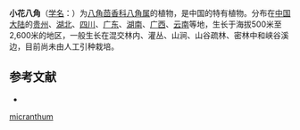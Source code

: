 {{Speciesbox
| status = 
| status_system = 
| image =
| taxon = Illicium micranthum
| authority = [[Dunn|Dunn]], 1901
}}

'''小花八角'''（[[学名|学名]]：{{lang|la|''Illicium micranthum''}}）为[[八角茴香科|八角茴香科]][[八角属|八角属]]的植物，是中国的特有植物。分布在[[中国大陆|中国大陆]]的[[贵州|贵州]]、[[湖北|湖北]]、[[四川|四川]]、[[广东|广东]]、[[湖南|湖南]]、[[广西|广西]]、[[云南|云南]]等地，生长于海拔500米至2,600米的地区，一般生长在混交林内、灌丛、山涧、山谷疏林、密林中和峡谷溪边，目前尚未由人工引种栽培。

== 参考文献 ==
<div class="references-small">
* {{cite web| url =http://www.bioinfo.cn/db05/KmzwSpecies.php?action=view&id=11389| title =小花八角| work =《中国高等植物数据库全库》| publisher =中国科学院微生物研究所| author =昆明植物研究所| accessdate =2009-02-24| deadurl =yes| archiveurl =https://web.archive.org/web/20160305031746/http://www.bioinfo.cn/db05/KmzwSpecies.php?action=view&id=11389| archivedate =2016-03-05}}
</div>
{{Taxonbar|from=Q10960116}}

[[Category:八角属|micranthum]]


{{植物小作品}}